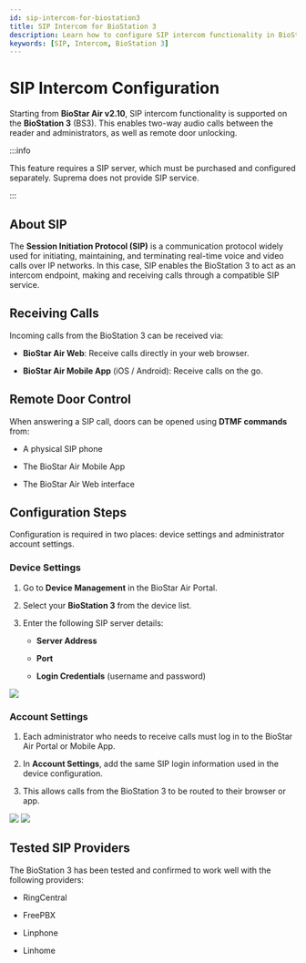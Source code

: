 ```yaml
---
id: sip-intercom-for-biostation3
title: SIP Intercom for BioStation 3
description: Learn how to configure SIP intercom functionality in BioStation 3 for two-way audio calls, remote door control via DTMF commands, and call reception through BioStar Air Web and mobile app.
keywords: [SIP, Intercom, BioStation 3]
---
```


# SIP Intercom Configuration

Starting from **BioStar Air v2.10**, SIP intercom functionality is supported on the **BioStation 3** (BS3). This enables two-way audio calls between the reader and administrators, as well as remote door unlocking.

:::info

This feature requires a SIP server, which must be purchased and configured separately. Suprema does not provide SIP service.

:::


## About SIP

The **Session Initiation Protocol (SIP)** is a communication protocol widely used for initiating, maintaining, and terminating real-time voice and video calls over IP networks. In this case, SIP enables the BioStation 3 to act as an intercom endpoint, making and receiving calls through a compatible SIP service.


## Receiving Calls

Incoming calls from the BioStation 3 can be received via:

* **BioStar Air Web**: Receive calls directly in your web browser.

* **BioStar Air Mobile App** (iOS / Android): Receive calls on the go.


## Remote Door Control

When answering a SIP call, doors can be opened using **DTMF commands** from:

* A physical SIP phone

* The BioStar Air Mobile App

* The BioStar Air Web interface


## Configuration Steps

Configuration is required in two places: device settings and administrator account settings.

<Steps>
<Step>

### Device Settings

1. Go to **Device Management** in the BioStar Air Portal.

1. Select your **BioStation 3** from the device list.

1. Enter the following SIP server details:

    * **Server Address**

    * **Port**

    * **Login Credentials** (username and password)

<Image src='/img/air/air-intercom-configuration-edit-device.png' alone className='none' />

</Step>
<Step>

### Account Settings

1. Each administrator who needs to receive calls must log in to the BioStar Air Portal or Mobile App.

1. In **Account Settings**, add the same SIP login information used in the device configuration.

1. This allows calls from the BioStation 3 to be routed to their browser or app.

<Image src='/img/air/air-intercom-configuration-account-setting.png' alone className='none' />

<Image src='/img/air/air-intercom-configuration-edit-device.png' alone className='none' />

</Step>
</Steps>


## Tested SIP Providers

The BioStation 3 has been tested and confirmed to work well with the following providers:

* RingCentral

* FreePBX

* Linphone

* Linhome

